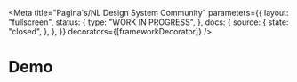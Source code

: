 
<Meta
  title="Pagina's/NL Design System Community"
  parameters={{
    layout: "fullscreen",
    status: {
      type: "WORK IN PROGRESS",
    },
    docs: {
      source: {
        state: "closed",
      },
    },
  }}
  decorators={[frameworkDecorator]}
/>

# Demo

<Canvas>
  <Story name="Content">
    <Content />
  </Story>
</Canvas>
